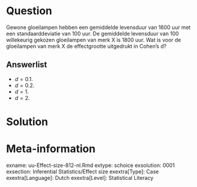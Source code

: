 Question
========
  
Gewone gloeilampen hebben een gemiddelde levensduur van 1600 uur met een standaarddeviatie van 100 uur. De gemiddelde levensduur van 100 willekeurig gekozen gloeilampen van merk X is 1800 uur. Wat is voor de gloeilampen van merk X de effectgrootte uitgedrukt in Cohen's d?
  
Answerlist
----------
* $d = 0.1$.
* $d = 0.2$. 
* $d = 1$. 
* $d = 2$. 



Solution
========
  


Meta-information
================
exname: uu-Effect-size-812-nl.Rmd
extype: schoice
exsolution: 0001
exsection: Inferential Statistics/Effect size
exextra[Type]: Case
exextra[Language]: Dutch
exextra[Level]: Statistical Literacy
